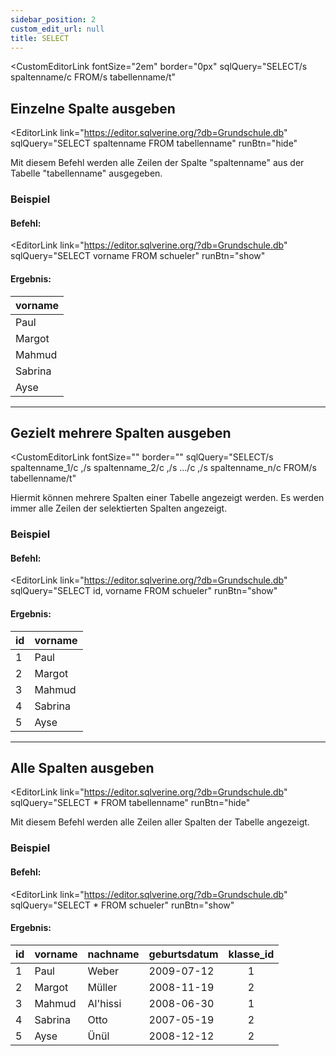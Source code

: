 ```yaml
---
sidebar_position: 2
custom_edit_url: null
title: SELECT
---
```




<CustomEditorLink
  fontSize="2em"
  border="0px"
  sqlQuery="SELECT/s spaltenname/c FROM/s tabellenname/t"
></CustomEditorLink>

## Einzelne Spalte ausgeben

<EditorLink
  link="https://editor.sqlverine.org/?db=Grundschule.db"
  sqlQuery="SELECT spaltenname FROM tabellenname"
  runBtn="hide"
></EditorLink>

Mit diesem Befehl werden alle Zeilen der Spalte "spaltenname" aus der Tabelle "tabellenname" ausgegeben.

### Beispiel

#### Befehl:

<EditorLink
  link="https://editor.sqlverine.org/?db=Grundschule.db"
  sqlQuery="SELECT vorname FROM schueler"
  runBtn="show"
></EditorLink>

#### Ergebnis:

| vorname |
| ------- |
| Paul    |
| Margot  |
| Mahmud  |
| Sabrina |
| Ayse    |

---

## Gezielt mehrere Spalten ausgeben

<CustomEditorLink
  fontSize=""
  border=""
  sqlQuery="SELECT/s spaltenname_1/c ,/s spaltenname_2/c ,/s .../c ,/s spaltenname_n/c FROM/s tabellenname/t"
></CustomEditorLink>

Hiermit können mehrere Spalten einer Tabelle angezeigt werden. Es werden immer alle Zeilen der selektierten Spalten angezeigt.

### Beispiel

#### Befehl:

<EditorLink
  link="https://editor.sqlverine.org/?db=Grundschule.db"
  sqlQuery="SELECT id, vorname FROM schueler"
  runBtn="show"
></EditorLink>

#### Ergebnis:

| id  | vorname |
| --- | ------- |
| 1   | Paul    |
| 2   | Margot  |
| 3   | Mahmud  |
| 4   | Sabrina |
| 5   | Ayse    |

---

## Alle Spalten ausgeben

<EditorLink
  link="https://editor.sqlverine.org/?db=Grundschule.db"
  sqlQuery="SELECT * FROM tabellenname"
  runBtn="hide"
></EditorLink>

Mit diesem Befehl werden alle Zeilen aller Spalten der Tabelle angezeigt.

### Beispiel

#### Befehl:

<EditorLink
  link="https://editor.sqlverine.org/?db=Grundschule.db"
  sqlQuery="SELECT * FROM schueler"
  runBtn="show"
></EditorLink>

#### Ergebnis:

| id  | vorname | nachname | geburtsdatum | klasse_id |
| --- | ------- | -------- | ------------ | :-------: |
| 1   | Paul    | Weber    | 2009-07-12   |     1     |
| 2   | Margot  | Müller   | 2008-11-19   |     2     |
| 3   | Mahmud  | Al'hissi | 2008-06-30   |     1     |
| 4   | Sabrina | Otto     | 2007-05-19   |     2     |
| 5   | Ayse    | Ünül     | 2008-12-12   |     2     |
